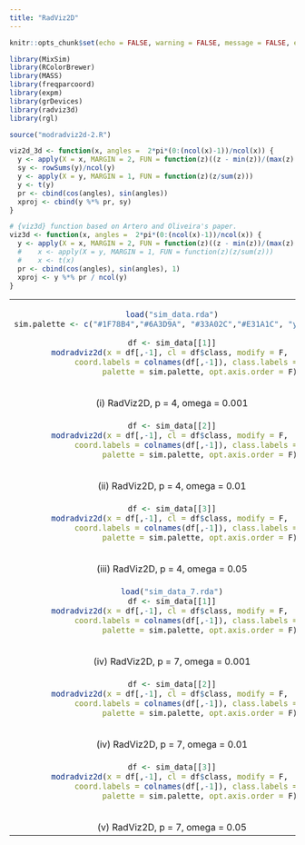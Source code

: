 ```yaml
---
title: "RadViz2D"
---
```


<style type="text/css">
.main-container {
  max-width: 1500px;
  margin-left: auto;
  margin-right: auto;
}
</style>


```r
knitr::opts_chunk$set(echo = FALSE, warning = FALSE, message = FALSE, error = FALSE)
```

```r
library(MixSim)
library(RColorBrewer)
library(MASS)
library(freqparcoord)
library(expm)
library(grDevices)
library(radviz3d)
library(rgl)

source("modradviz2d-2.R")

viz2d_3d <- function(x, angles =  2*pi*(0:(ncol(x)-1))/ncol(x)) {
  y <- apply(X = x, MARGIN = 2, FUN = function(z)((z - min(z))/(max(z) - min(z))))
  sy <- rowSums(y)/ncol(y)
  y <- apply(X = y, MARGIN = 1, FUN = function(z)(z/sum(z)))
  y <- t(y)
  pr <- cbind(cos(angles), sin(angles))
  xproj <- cbind(y %*% pr, sy)
}

# {viz3d} function based on Artero and Oliveira's paper.
viz3d <- function(x, angles =  2*pi*(0:(ncol(x)-1))/ncol(x)) {
  y <- apply(X = x, MARGIN = 2, FUN = function(z)((z - min(z))/(max(z) - min(z))))
  #    x <- apply(X = y, MARGIN = 1, FUN = function(z)(z/sum(z)))
  #    x <- t(x)
  pr <- cbind(cos(angles), sin(angles), 1)
  xproj <- y %*% pr / ncol(y)
}

```

<table width="500" border="0" cellpadding="0">
<tr>
<td align="center" valign="center">
```r
load("sim_data.rda")
sim.palette <- c("#1F78B4","#6A3D9A", "#33A02C","#E31A1C", "yellow")

df <- sim_data[[1]]
modradviz2d(x = df[,-1], cl = df$class, modify = F, 
            coord.labels = colnames(df[,-1]), class.labels = NULL,
            palette = sim.palette, opt.axis.order = F)
```
<br />
(i) RadViz2D, p = 4, omega = 0.001
</td>

</tr>
<tr>
<td align="center" valign="center">
```r
df <- sim_data[[2]]
modradviz2d(x = df[,-1], cl = df$class, modify = F, 
            coord.labels = colnames(df[,-1]), class.labels = NULL,
            palette = sim.palette, opt.axis.order = F)
```
<br />
(ii) RadViz2D, p = 4, omega = 0.01
</td>

</tr>
<tr>
<td align="center" valign="center">
```r
df <- sim_data[[3]]
modradviz2d(x = df[,-1], cl = df$class, modify = F, 
            coord.labels = colnames(df[,-1]), class.labels = NULL,
            palette = sim.palette, opt.axis.order = F)
```
<br />
(iii) RadViz2D, p = 4, omega = 0.05
</td>

</tr>
<tr>
<td align="center" valign="center">
```r
load("sim_data_7.rda")
df <- sim_data[[1]]
modradviz2d(x = df[,-1], cl = df$class, modify = F, 
            coord.labels = colnames(df[,-1]), class.labels = NULL,
            palette = sim.palette, opt.axis.order = F)
```
<br />
(iv) RadViz2D, p = 7, omega = 0.001
</td>

</tr>
<tr>
<td align="center" valign="center">
```r
df <- sim_data[[2]]
modradviz2d(x = df[,-1], cl = df$class, modify = F, 
            coord.labels = colnames(df[,-1]), class.labels = NULL,
            palette = sim.palette, opt.axis.order = F)
```
<br />
(iv) RadViz2D, p = 7, omega = 0.01
</td>

</tr>
<tr>
<td align="center" valign="center">
```r
df <- sim_data[[3]]
modradviz2d(x = df[,-1], cl = df$class, modify = F, 
            coord.labels = colnames(df[,-1]), class.labels = NULL,
            palette = sim.palette, opt.axis.order = F)
```
<br />
(v) RadViz2D, p = 7, omega = 0.05
</td>

</tr>

</table>
